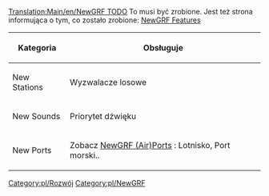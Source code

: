 <!--{{delete|Article obsolete, development is not tracked in the wiki, this is article is both inaccurate and misleading about how development is managed.|[[Archive/en/andythenorth|andythenorth]] ([[Archive/en/andythenorth|talk]]) 16:45, 3 September 2017 (UTC)}}-->{{zniesienie/Pl|Artykuł jest przestarzały, rozwój nie jest śledzony na wiki, ten artykuł jest zarówno niedokładny, jak i wprowadzający w błąd co do sposobu zarządzania rozwojem.|[[Archive/en/andythenorth|andythenorth]] ([[Archive/en/andythenorth|talk]]) 16:45, 3 Wrzesień 2017 (UTC)}}


[[Translation:Main/en/NewGRF TODO]]
To musi być zrobione. Jest też strona informująca o tym, co zostało zrobione: [[Main/pl/Funkcje NewGRF|NewGRF Features]]

{| border="2" width="auto" cellspacing="4" cellpadding="3" rules="all" style="margin:1em 1em 1em 0; border:solid 1px #AAAAAA;"
|- style="background:#efefef;"
! Kategoria !! Obsługuje
|-
| New Stations || Wyzwalacze losowe
|-
| New Sounds || Priorytet dźwięku
|-
| New Ports || Zobacz [[Main/pl/Porty(powietrzne) NewGRF|NewGRF (Air)Ports]] : Lotnisko, Port morski.. 
|}

<!--{{en/Navbox NewGRF}}-->{{pl/Navbox NewGRF}}

<!--[[Category:en/Development]]-->[[Category:pl/Rozwój]]
<!--[[Category:en/NewGRF]]-->[[Category:pl/NewGRF]]